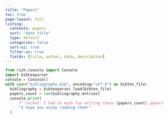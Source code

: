 ```yaml
---
title: "Papers"
toc: true
page-layout: full
listing:
  contents: papers
  sort: "date title"
  type: default
  categories: false
  sort-ui: true
  filter-ui: true
  fields: [title, author, date, description]
---
```


```python
from rich.console import Console
import bibtexparser
console = Console()
with open("bibliography.bib", encoding="utf-8") as bibtex_file:
  bibliography = bibtexparser.load(bibtex_file)
  papers_count = len(bibliography.entries)
  console.print(
      f":rocket: I had so much fun writing these {papers_count} papers. " +
      "I hope you enjoy reading them!"
  )
```
